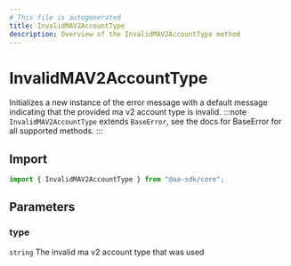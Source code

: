```yaml
---
# This file is autogenerated
title: InvalidMAV2AccountType
description: Overview of the InvalidMAV2AccountType method
---
```


# InvalidMAV2AccountType

Initializes a new instance of the error message with a default message indicating that the provided ma v2 account type is invalid.
:::note
`InvalidMAV2AccountType` extends `BaseError`, see the docs for BaseError for all supported methods.
:::

## Import

```ts
import { InvalidMAV2AccountType } from "@aa-sdk/core";
```

## Parameters

### type

`string`
The invalid ma v2 account type that was used
